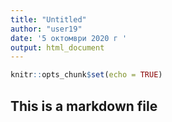 ```yaml
---
title: "Untitled"
author: "user19"
date: '5 октомври 2020 г '
output: html_document
---
```


```r
knitr::opts_chunk$set(echo = TRUE)
```

## This is a markdown file